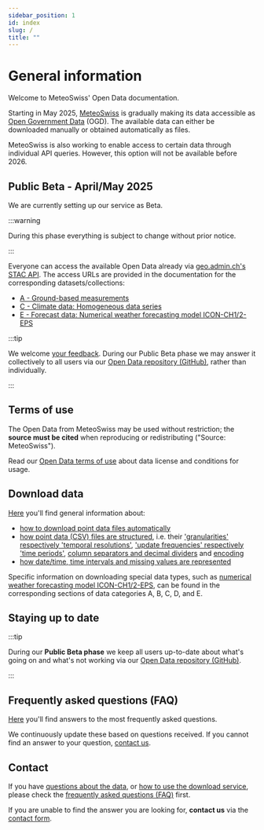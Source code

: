 ```yaml
---
sidebar_position: 1
id: index
slug: /
title: ""
---
```


# General information

Welcome to MeteoSwiss' Open Data documentation.

Starting in May 2025, [MeteoSwiss](https://www.meteoswiss.admin.ch/about-us/legal-mandate.html) is gradually making its data accessible as [Open Government Data](https://www.bfs.admin.ch/bfs/en/home/services/ogd/at-a-glance.html) (OGD). The available data can either be downloaded manually or obtained automatically as files.

<!-- We start with 
- [A - Ground-based measurements](/a-data-groundbased)
- [C - Climate data: Homogeneous data series](/c-climate-data)
- [E - Forecast data: Numerical weather forecasting model ICON-CH1/2-EPS](/e-forecast-data)

Additional datasets will be released in the following months. The expected quarter for each dataset is announced on our [Open Data landing page](https://www.meteoswiss.admin.ch/services-and-publications/services/open-data.html). -->

MeteoSwiss is also working to enable access to certain data through individual API queries. However, this option will not be available before 2026.


## Public Beta - April/May 2025

We are currently setting up our service as Beta.

:::warning

During this phase everything is subject to change without prior notice.

:::

Everyone can access the available Open Data already via [geo.admin.ch's STAC API](/general/download). The access URLs are provided in the documentation for the corresponding datasets/collections:
- [A - Ground-based measurements](/a-data-groundbased)
- [C - Climate data: Homogeneous data series](/c-climate-data)
- [E - Forecast data: Numerical weather forecasting model ICON-CH1/2-EPS](/e-forecast-data)

:::tip

We welcome [your feedback](/general/contact). During our Public Beta phase we may answer it collectively to all users via our [Open Data repository (GitHub)](https://github.com/MeteoSwiss/opendata/discussions/categories/public-beta-april-2025), rather than individually.

:::


## Terms of use

The Open Data from MeteoSwiss may be used without restriction; the **source must be cited** when reproducing or redistributing ("Source: MeteoSwiss").

Read our [Open Data terms of use](/general/terms-of-use) about data license and conditions for usage.


## Download data

[Here](/general/download) you'll find general information about:
- [how to download point data files automatically](/general/download#how-to-download-files-automatically)
- [how point data (CSV) files are structured](/general/download#how-csv-files-are-structured), i.e. their ['granularities' respectively 'temporal resolutions'](/general/download#data-granularity), ['update frequencies' respectively 'time periods'](https://opendatadocs.meteoswiss.ch/general/download#update-frequency), [column separators and decimal dividers](/general/download#column-separators-and-decimal-dividers) and [encoding](/general/download#encoding)
- [how date/time, time intervals and missing values are represented](/general/download#how-datetime-time-intervals-and-missing-values-are-represented)

Specific information on downloading special data types, such as [numerical weather forecasting model ICON-CH1/2-EPS](/e-forecast-data/e2-e3-numerical-weather-forecasting-model), can be found in the corresponding sections of data categories A, B, C, D, and E. 


## Staying up to date
<!-- For operational status, **see** [Download API Status & Contact](/general/status) *[upcoming]* -->

:::tip

During our **Public Beta phase** we keep all users up-to-date about what's going on and what's not working via our [Open Data repository (GitHub)](https://github.com/MeteoSwiss/opendata/discussions/categories/public-beta-april-2025).

:::

<!-- We keep interested parties and users up to date on our plans and changes: **register** for [our newsletter](#) *[upcoming]* -->


## Frequently asked questions (FAQ)

[Here](/general/faq) you'll find answers to the most frequently asked questions. 

We continuously update these based on questions received. If you cannot find an answer to your question, [contact us](/general/contact).


## Contact

If you have [questions about the data](/a-data-groundbased), or [how to use the download service](/general/download), please check the [frequently asked questions (FAQ)](general/faq) first. 

If you are unable to find the answer you are looking for, **contact us** via the [contact form](https://www.meteoswiss.admin.ch/about-us/contact/contact-form.html).
